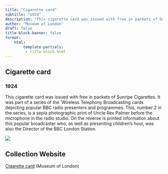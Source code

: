 ```yaml
---
title: "Cigarette card"
subtitle: "1924"
description: "This cigarette card was issued with free in packets of Sunripe Cigarettes. It was part of a series of the 'Wireless Telephony Broadcasting cards depicting popular BBC radio presenters and programmes. This, number 2 in the series, is a sepia photographic print of Uncle Rex Palmer before the microphone in the radio studio. On the reverse is printed information about this popular broadcaster who, as well as presenting children's hour, was also the Director of the BBC London Station."
author: "Museum of London"
draft: false
title-block-banner: false
format:
    html:
        template-partials:
         - title-block.html
---
```

## Cigarette card
### 1924
This cigarette card was issued with free in packets of Sunripe Cigarettes. It was part of a series of the 'Wireless Telephony Broadcasting cards depicting popular BBC radio presenters and programmes. This, number 2 in the series, is a sepia photographic print of Uncle Rex Palmer before the microphone in the radio studio. On the reverse is printed information about this popular broadcaster who, as well as presenting children's hour, was also the Director of the BBC London Station.

::: {.column-margin}
<img src="/full/400,/0/default.jpg">

:::

## Collection Website
<a href="https://collections.museumoflondon.org.uk/online/object/727113.html"/>Cigarette card</a> (Museum of London)
